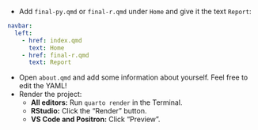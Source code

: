 * Add `final-py.qmd` or `final-r.qmd` under `Home` and give it the text `Report`:

```.yaml
navbar:
  left:
    - href: index.qmd
      text: Home
    - href: final-r.qmd
      text: Report
```

* Open `about.qmd` and add some information about yourself. Feel free to edit the YAML!
* Render the project:
  * **All editors:** Run `quarto render` in the Terminal.
  * **RStudio:** Click the "Render" button.
  * **VS Code and Positron:** Click "Preview".
  
